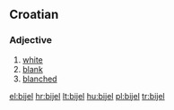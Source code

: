 ==Croatian==

===Adjective===
{{infl|hr|adjective}}

# [[white]]
# [[blank]]
# [[blanched]]

[[el:bijel]]
[[hr:bijel]]
[[lt:bijel]]
[[hu:bijel]]
[[pl:bijel]]
[[tr:bijel]]